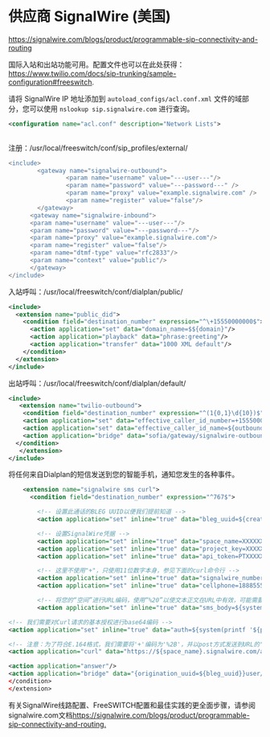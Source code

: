 # 供应商 SignalWire (美国)

<https://signalwire.com/blogs/product/programmable-sip-connectivity-and-routing>

国际入站和出站功能可用。配置文件也可以在此处获得： <https://www.twilio.com/docs/sip-trunking/sample-configuration#freeswitch>.

请将 SignalWire IP 地址添加到 `autoload_configs/acl.conf.xml` 文件的域部分，您可以使用 `nslookup sip.signalwire.com` 进行查询。

```xml
<configuration name="acl.conf" description="Network Lists">
    
```

注册：/usr/local/freeswitch/conf/sip\_profiles/external/

```erl
<include>
        <gateway name="signalwire-outbound">
                <param name="username" value="---user---"/>
                <param name="password" value="---password---" />
                <param name="proxy" value="example.signalwire.com" />
                <param name="register" value="false"/>
        </gateway>
      <gateway name="signalwire-inbound">
      <param name="username" value="---user---"/>
      <param name="password" value="---password---"/>
      <param name="proxy" value="example.signalwire.com"/>
      <param name="register" value="false"/>
      <param name="dtmf-type" value="rfc2833"/>
      <param name="context" value="public"/>
      </gateway>
</include>
```

入站呼叫：/usr/local/freeswitch/conf/dialplan/public/

```xml
<include>
  <extension name="public_did">
    <condition field="destination_number" expression="^\+15550000000$">
      <action application="set" data="domain_name=$${domain}"/>
      <action application="playback" data="phrase:greeting"/>
      <action application="transfer" data="1000 XML default"/>
    </condition>
  </extension>
</include>
```

出站呼叫：/usr/local/freeswitch/conf/dialplan/default/

```xml
<include>
   <extension name="twilio-outbound">
    <condition field="destination_number" expression="^(1{0,1}\d{10})$">
    <action application="set" data="effective_caller_id_number=+15550000000"/>
    <action application="set" data="effective_caller_id_name=${outbound_caller_id_name}"/>
    <action application="bridge" data="sofia/gateway/signalwire-outbound/+1$1"/>
  </condition>
   </extension>
</include>
```
将任何来自Dialplan的短信发送到您的智能手机，通知您发生的各种事件。

```xml
    <extension name="signalwire sms curl">
      <condition field="destination_number" expression="^767$">

        <!-- 设置此通话的BLEG UUID以便我们提前知道 -->
        <action application="set" inline="true" data="bleg_uuid=${create_uuid()}"/>

        <!-- 设置SignalWire凭据 -->
        <action application="set" inline="true" data="space_name=XXXXXX"/>
        <action application="set" inline="true" data="project_key=XXXXXXXX-XXXX-XXXX-XXXX-XXXXXXXXXXXX"/>
        <action application="set" inline="true" data="api_token=PTXXXXXXXXXXXXXXXXXXXXXXXXXXXXXXXXXX"/>

        <!-- 这里不使用"+"，只使用11位数字本身，参见下面的curl命令行 -->
        <action application="set" inline="true" data="signalwire_number=18005551212"/>
        <action application="set" inline="true" data="cellphone=18885559999"/>

        <!-- 将您的“空间”进行URL编码，使用“%20”以使文本正文在URL中有效，可能需要考虑其他未经测试的标点符号 -->
        <action application="set" inline="true" data="sms_body=${system(printf 'aleg ${uuid} is calling bleg ${bleg_uuid}' | sed -r 's/ /%20/g')}"/>
```

```xml
<!-- 我们需要对Curl请求的基本授权进行base64编码 -->
<action application="set" inline="true" data="auth=${system(printf '${project_key}:${api_token}' | base64 --wrap 0)}"/>

<!-- 注意：为了符合E.164格式，我们需要将'+'编码为'%2B'，并以post方式发送到URL的'From'和'To'参数 -->
<action application="curl" data="https://${space_name}.signalwire.com/api/laml/2010-04-01/Accounts/${project_key}/Messages.json?From=%2B${signalwire_number}&To=%2B${cellphone}&Body=${sms_body} append_headers Authorization:'basic ${auth}' post"/>

<action application="answer"/>
<action application="bridge" data="{origination_uuid=${bleg_uuid}}user/1004"/>
</condition>
</extension>
```

有关SignalWire线路配置、FreeSWITCH配置和最佳实践的更全面步骤，请参阅signalwire.com文档<https://signalwire.com/blogs/product/programmable-sip-connectivity-and-routing>[.](https://www.twilio.com/blog/2014/12/getting-started-placing-outbound-calls-with-twilio-elastic-sip-trunking-and-freeswitch.html)